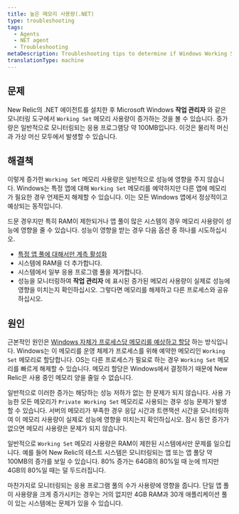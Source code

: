 ```yaml
---
title: 높은 메모리 사용량(.NET)
type: troubleshooting
tags:
  - Agents
  - NET agent
  - Troubleshooting
metaDescription: Troubleshooting tips to determine if Windows Working Set memory usage is a concern after you install New Relic's .NET agent for your app.
translationType: machine
---
```


## 문제

New Relic의 .NET 에이전트를 설치한 후 Microsoft Windows **작업 관리자** 와 같은 모니터링 도구에서 `Working Set` 메모리 사용량이 증가하는 것을 볼 수 있습니다. 증가량은 일반적으로 모니터링되는 응용 프로그램당 약 100MB입니다. 이것은 물리적 머신과 가상 머신 모두에서 발생할 수 있습니다.

## 해결책

이렇게 증가한 `Working Set` 메모리 사용량은 일반적으로 성능에 영향을 주지 않습니다. Windows는 특정 앱에 대해 `Working Set` 메모리를 예약하지만 다른 앱에 메모리가 필요한 경우 언제든지 해제할 수 있습니다. 이는 모든 Windows 앱에서 정상적이고 예상되는 동작입니다.

드문 경우지만 특히 RAM이 제한되거나 앱 풀이 많은 시스템의 경우 메모리 사용량이 성능에 영향을 줄 수 있습니다. 성능이 영향을 받는 경우 다음 옵션 중 하나를 시도하십시오.

* [특정 앱 풀에 대해서만 계측 활성화](/docs/agents/net-agent/configuration/net-agent-configuration#include_exclude_apps)
* 시스템에 RAM을 더 추가합니다.
* 시스템에서 일부 응용 프로그램 풀을 제거합니다.
* 성능을 모니터링하여 **작업 관리자** 에 표시된 증가된 메모리 사용량이 실제로 성능에 영향을 미치는지 확인하십시오. 그렇다면 메모리를 해제하고 다른 프로세스와 공유하십시오.

## 원인

근본적인 원인은 [Windows 자체가 프로세스당 메모리를 예상하고 할당](https://docs.microsoft.com/en-us/windows/win32/memory/working-set) 하는 방식입니다. Windows는 이 메모리를 운영 체제가 프로세스를 위해 예약한 메모리인 `Working Set` 메모리로 할당합니다. OS는 다른 프로세스가 필요로 하는 경우 `Working Set` 메모리를 빠르게 해제할 수 있습니다. 메모리 할당은 Windows에서 결정하기 때문에 New Relic은 사용 중인 메모리 양을 줄일 수 없습니다.

일반적으로 이러한 증가는 해당하는 성능 저하가 없는 한 문제가 되지 않습니다. 사용 가능한 모든 메모리가 `Private Working Set` 메모리로 사용되는 경우 성능 문제가 발생할 수 있습니다. 서버의 메모리가 부족한 경우 응답 시간과 트랜잭션 시간을 모니터링하여 이 메모리 사용량이 실제로 성능에 영향을 미치는지 확인하십시오. 잠시 동안 증가가 없으면 메모리 사용량은 문제가 되지 않습니다.

일반적으로 `Working Set` 메모리 사용량은 RAM이 제한된 시스템에서만 문제를 일으킵니다. 예를 들어 New Relic의 테스트 시스템은 모니터링되는 앱 또는 앱 풀당 약 100MB의 증가를 보일 수 있습니다. 80% 증가는 64GB의 80%일 때 눈에 띄지만 4GB의 80%일 때는 덜 두드러집니다.

마찬가지로 모니터링되는 응용 프로그램 풀의 수가 사용량에 영향을 줍니다. 단일 앱 풀이 사용량을 크게 증가시키는 경우는 거의 없지만 4GB RAM과 30개 애플리케이션 풀이 있는 시스템에는 문제가 있을 수 있습니다.